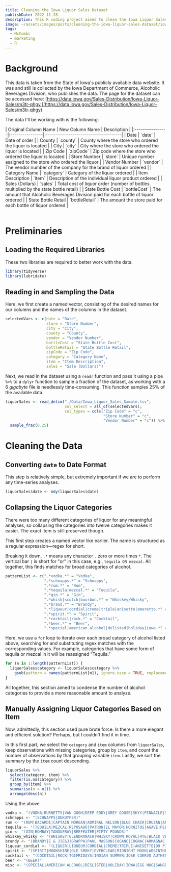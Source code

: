 ```yaml
---
title: Cleaning the Iowa Liquor Sales Dataset
publishDate: 2022-11-28
description: This R coding project aimed to clean the Iowa Liquor Sales dataset. Missing data was imputed using appropriate logic and methods, and categories were condensed by merging similar ones for ease of analysis and meaningful interpretation.
image: ~/assets/images/posts/cleaning-the-iowa-liquor-sales-dataset/iowa-liquor-sales.jpg
tags:
  - McCombs
  - marketing
  - R
---
```



# Background

This data is taken from the State of Iowa's publicly available data website. It was and still is collected by the Iowa Department of Commerce, Alcoholic Beverages Division, who publishes the data. The page for the dataset can be accessed here: [https://data.iowa.gov/Sales-Distribution/Iowa-Liquor-Sales/m3tr-qhgy.](https://data.iowa.gov/Sales-Distribution/Iowa-Liquor-Sales/m3tr-qhgy) 


The data I'll be working with is the following:

<Table>
| Original Column Name | New Column Name | Description                                                                          |
|:----------------|:----------------|:-------------------------------------|
| Date                 | `date`          | Date of order                                                                        |
| County               | `county`        | County where the store who ordered the liquor is located                             |
| City                 | `city`          | City where the store who ordered the liquor is located                               |
| Zip Code             | `zipCode`       | Zip code where the store who ordered the liquor is located                           |
| Store Number         | `store`         | Unique number assigned to the store who ordered the liquor                           |
| Vendor Number        | `vendor`        | The vendor number of the company for the brand of liquor ordered                     |
| Category Name        | `category`      | Category of the liquor ordered                                                       |
| Item Description     | `item`          | Description of the individual liquor product ordered                                 |
| Sales (Dollars)      | `sales`         | Total cost of liquor order (number of bottles multiplied by the state bottle retail) |
| State Bottle Cost    | `bottleCost`    | The amount that Alcoholic Beverages Division paid for each bottle of liquor ordered  |
| State Bottle Retail  | `bottleRetail`  | The amount the store paid for each bottle of liquor ordered                          |
</Table>

# Preliminaries

## Loading the Required Libraries

These two libraries are required to better work with the data.

```r
library(tidyverse)
library(lubridate)
```

## Reading in and Sampling the Data

Here, we first create a named vector, consisting of the desired names for our columns and the names of the columns in the dataset.

```r
selectedVars <- c(date = "Date",
                  store = "Store Number",
                  city = "City",
                  county = "County",
                  vendor = "Vendor Number",
                  bottleCost = "State Bottle Cost",
                  bottleRetail = "State Bottle Retail",
                  zipCode = "Zip Code",
                  category = "Category Name",
                  item = "Item Description",
                  sales = "Sale (Dollars)")
```

Next, we read in the dataset using a `readr` function and pass it using a pipe `%>%` to a `dplyr` function to sample a fraction of the dataset, as working with a 6 *gigabyte* file is needlessly time-consuming. This function samples 25% of the available data.

```r
liquorSales <- read_delim("./Data/Iowa_Liquor_Sales_Sample.tsv",
                          col_select = all_of(selectedVars),
                          col_types = cols("Zip Code" = "c",
                                           "Store Number" = "c",
                                           "Vendor Number" = "c")) %>%
  sample_frac(0.25)
```

# Cleaning the Data

## Converting `date` to Date Format

This step is relatively simple, but extremely important if we are to perform any time-series analyses.

```r
liquorSales$date <- mdy(liquorSales$date)
```

## Collapsing the Liquor Categories
There were too many different categories of liquor for any meaningful analyses, so collapsing the categories into twelve categories makes it easier. The exact item is still preserved though.

This first step creates a named vector like earlier. The name is structured as a regular expression—regex for short.

Breaking it down, `.*` means any character `.` zero or more times `*`. The vertical bar `|` is short for "or" in this case, e.g., `tequila OR mezcal`. All together, this finds matches for broad categories of alcohol.

```r
patternList <- c(".*vodka.*" = "Vodka",
                 ".*schnapps.*" = "Schnapps",
                 ".*rum.*" = "Rum",
                 ".*tequila|mezcal.*" = "Tequila",
                 ".*gin.*" = "Gin",
                 ".*whisk|scotch|bourbon.*" = "Whiskey/Whisky",
                 ".*brand.*" = "Brandy",
                 ".*liqueur|cordial|creme|triple|anisette|amaretto.*" = "Liqueur/Cordial",
                 ".*spirit.*" = "Spirit",
                 ".*cocktail|rock.*" = "Cocktail",
                 ".*beer.*" = "Beer",
                 ".*special|american alcohol|delisted|holiday|iowa.*" = "Misc")
```

Here, we use a `for` loop to iterate over each broad category of alcohol listed above, searching for and substituting regex matches with the corresponding values. For example, categories that have some form of tequila or mezcal in it will be reassigned "Tequila."

```r
for (n in 1:length(patternList)) {
  liquorSales$category <- liquorSales$category %>%
    gsub(pattern = names(patternList[n]), ignore.case = TRUE, replacement = patternList[[n]])
}
```

All together, this section aimed to condense the number of alcohol categories to provide a more reasonable amount to analyze.


## Manually Assigning Liquor Categories Based on Item

Now, admittedly, this section used pure brute force. Is there a more elegant and efficient solution? Perhaps, but I couldn't find it in time.

In this first part, we select the `category` and `item` columns from `liquorSales`, keep observations with missing categories, group by `item`, and count the number of observations by that grouping variable `item`. Lastly, we sort the summary by the `item` count descending.

```r
liquorSales %>%
  select(category, item) %>%
  filter(is.na(category)) %>%
  group_by(item) %>%
  summarise(n = n()) %>%
  arrange(desc(n))
```

Using the above

```r
vodka <- "(VODKA|BURNETTS|VAN GOGH|DEEP EDDY|GREY GOOSE|SKYY|PINNACLE|SMIRNOFF|ABSOLUT|SVEDKA|STOLICHNAYA|PEARL|360 |FOREX|BELVEDERE|BURNETT'S|CIROC|KETEL ONE|NEW AMSTERDAM|PRIDE OF THE WAPSI|SOBIESKI|THREE OLIVES|TWENTY GRAND GOLD)"
schnapps <- "(SCHNAPPS|DEKUYPER)"
rum <- "(RUM|BACARDI|CAPTAIN MORGAN|ADMIRAL NELSON|BLUE CHAIR|CRUZAN|APPLETON ESTATE RESERVE|SORGHURM|BRUGAL|CALICHE|CALICO|CHICK'S|DEL MAGUEY|DIPLOMATICO|DON Q LIMON|GOSLING'S|KRAKEN|LAWLESS|LEBLO|PALO VIEJO|RON ABUELO|RONDIAZ)"
tequila <- "(TEQUILA|MEZCAL|REPOSADO|PATRON|EL MAYOR|HORNITOS|AGAVE|PELIGROSO|1800 SILVER|DELEON|CORRALEJO|ANEJO|EXOTICO|LUNAZUL|MONTELOBOS|SAUZA CIEN ANOS BLANCO|TARANTULA)"
gin <- "(GIN|BOMBAY|TANQUERAY|BEEFEATER|FIFTY POUNDS)"
whiskey_whisky <- "(WHISKEY|GLENDRONACH|WHISKY|CROWN ROYAL|RYE|BLACK VELVET|MAKER'S MARK|SCOTCH|BOURBON|KNOB CREEK|WOODFORD RESERVE|GLENFIDDICH|SOUTHERN COMFORT|CRAIGELLACHIE|MALT|FIREBALL|JACK DANIEL'S|JACK DANIELS|ARDBEG|ABERLOUR|BIRD DOG|JIM BEAM|GENTLEMAN JACK|HENNESSY|JAMESON|HA |CODY ROAD|WHITE DOG|WILD TURKEY|CORN|GRAIN|OAT|BASTILLE|BENROMACH|BERENTZEN|CANADIAN HUNTER|CHIVAS REGAL|COLD SPELL MINT|CUTTY|DEANSTON|EAGLE RARE|FORTY CREEK|GLEN MORAY|GLENGOYNE|GLENLIVET|GREAT GLEN|JEFFERSON'S RESERVE|KAVALAN|KOVAL|LAPHROAIG|MAKERS MARK|MCCLELLAND'S|MICHTERS|OLD FORESTER|OLD MEDLEY|RED STAG|REVEL STOKE|RICH & RARE APPLE|RUSSELL'S RESERVE|TIM SMITH'S CLIMAX FIRE|TWO CASKS)"
brandy <- "(BRANDY|E & J|E&J|GRAPPA|PAUL MASSON|COGANC|COGNAC|ARMAGNAC|5 YEAR IRISH SINGLE GRAIN|BARSOL SELECTO ITALIA PISCO|CALVADOS|BUSCA|CHRISTIAN|COURVOISIER|CYNAR|D'USSE|ENCANTO|FIVE STAR PIRATE SWORD|PISCO|REMY MARTIN|TERRY CENTENARIO)"
liqueur_cordial <- "(LIQUER|LIQUEUR|CORDIAL|CREME|TRIPLE|ANISETTE|99 PINEAPPLE MINI|JAGERMEISTER|LIMONCELLO|CREAM|99|VALENTINO|ROTHMAN & WINTER|DR. MCGILLICUDDY'S|GRAND MARNIER|AMARETTO|DISARONNO|ALIZE|ANNIE'S APPLE PIE|AMARO|AVION ESPRESSO|CHERRY HEERING|COCOYAC|DI AMORE|DOMAINE DE CANTON|FRENCH KISS TROPICAL|GALLIANO|GAMLE ODE|KAHLUA|LICOR|MARASKA|MARIE BRIZARD|NORTH SHORE AQUAVIT|NUX ALPINA|PRAIRIE WOLF DARK|RICURA|THE BITTER TRUTH PIMENTO DRAM|TRAVIS HASSE'S)"
spirit <- "(SPIRIT|MOONSHINE|OLE SMOKY|EVERCLEAR|MIDNIGHT MOON|ABSINTHE|YENI RAKI|AALBORG|TY KU)"
cocktail <- "(COCKTAIL|ROCK|TGIFRIDAYS|INDIAN SUMMER|JOSE CUERVO AUTHENTIC LIME MARGARITA POUCH|JOSE CUERVO AUTHENTIC TEAGARITA MARGARITA 4PK CANS|PINA COLADA|SKINNYGIRL)"
beer <- "(BEER)"
misc <- "(SPECIAL|AMERICAN ALCOHOL|DESLISTED|HOLIDAY|IOWA|EGG NOG|SANGRIA|BARREL BUFFALO BILL|LA COLLECTION)"
```



